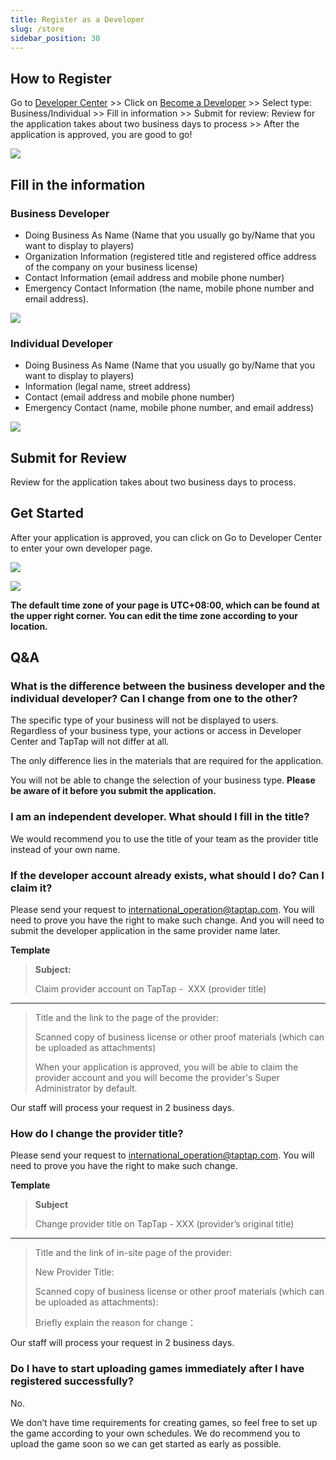 ```yaml
---
title: Register as a Developer
slug: /store
sidebar_position: 30
---
```



## How to Register  

Go to [Developer Center](https://developer.taptap.io/) >> Click on [Become a Developer](https://developer.taptap.io/developer-apply/) >> Select type: Business/Individual  >> Fill in information  >> Submit for review: Review for the application takes about two business days to process >> After the application is approved, you are good to go!  

![ ](/img/Register-as-Develper-1.png)

## Fill in the information  

### Business Developer  

- Doing Business As Name (Name that you usually go by/Name that you want to display to players)
- Organization Information (registered title and registered office address of the company on your business license)
- Contact Information (email address and mobile phone number)
- Emergency Contact Information (the name, mobile phone number and email address).

![ ](/img/Register-as-Develper-2.png)  

### Individual Developer   

- Doing Business As Name (Name that you usually go by/Name that you want to display to players)
- Information (legal name, street address)
- Contact (email address and mobile phone number)
- Emergency Contact (name, mobile phone number, and email address)

![ ](/img/Register-as-Develper-3.png)

## Submit for Review  

Review for the application takes about two business days to process.

## Get Started  

After your application is approved, you can click on <Blue>Go to Developer Center</Blue> to enter your own developer page.  

![ ](/img/Register-as-Develper-4.png)  
   
![ ](/img/Register-as-Develper-5.png)  

**The default time zone of your page is UTC+08:00, which can be found at the upper right corner. You can edit the time zone according to your location.**

## Q&A
### What is the difference between the business developer and the individual developer? Can I change from one to the other?

The specific type of your business will not be displayed to users. Regardless of your business type, your actions or access in Developer Center and TapTap will not differ at all.  

The only difference lies in the materials that are required for the application. 



You will not be able to change the selection of your business type. **Please be aware of it before you submit the application.**

### I am an independent developer. What should I fill in the title?  

We would recommend you to use the title of your team as the provider title instead of your own name.

### If the developer account already exists, what should I do? Can I claim it?

Please send your request to  [international_operation@taptap.com](mailto:international_operation@taptap.com). You will need to prove you have the right to make such change. And you will need to submit the developer application in the same provider name later. 

**Template**
> **Subject:**
>
>Claim provider account on TapTap -  XXX (provider title)  

---
>
> Title and the link to the page of the provider:  
>
> Scanned copy of business license or other proof materials <Gray>(which can be uploaded as attachments)</Gray>
>
>When your application is approved, you will be able to claim the provider account and you will become the provider's Super Administrator by default. 

Our staff will process your request in 2 business days.

### How do I change the provider title?

Please send your request to [international_operation@taptap.com](mailto:international_operation@taptap.com). You will need to prove you have the right to make such change.   

**Template**

> **Subject**  
>
> Change provider title on TapTap - XXX (provider’s original title) 

---
>
> Title and the link of in-site page of the provider:  
>
> New Provider Title:   
>
> Scanned copy of business license or other proof materials <Gray>(which can be uploaded as attachments)</Gray>:  
>
> Briefly explain the reason for change：  
>

Our staff will process your request in 2 business days.

### Do I have to start uploading games immediately after I have registered successfully?  

No.
  
We don’t have time requirements for creating games, so feel free to set up the game according to your own schedules. We do recommend you to upload the game soon so we can get started as early as possible. 
